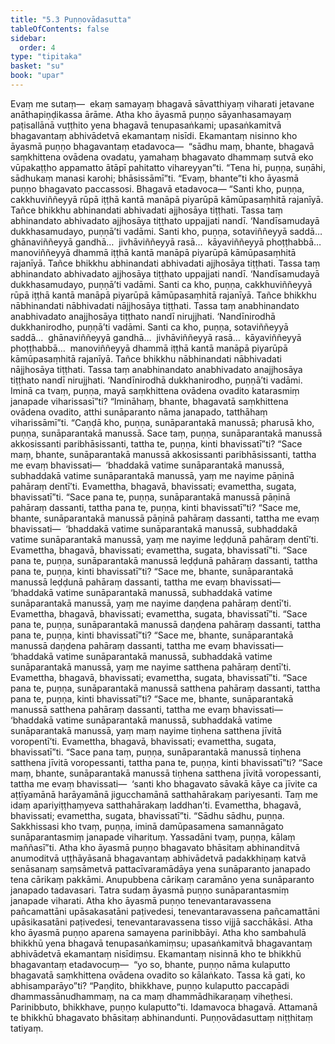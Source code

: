 ```yaml
---
title: "5.3 Puṇṇovādasutta"
tableOfContents: false
sidebar:
  order: 4
type: "tipitaka"
basket: "su"
book: "upar"
---
```



<DynamicBreadcrumb />

<Division number="395" book="upar" bookNo="11" page="311">

<Paragraph number="1145" book="upar">
Evaṃ me sutaṃ—  ekaṃ samayaṃ bhagavā sāvatthiyaṃ viharati jetavane anāthapiṇḍikassa ārāme. Atha kho āyasmā puṇṇo sāyanhasamayaṃ paṭisallānā vuṭṭhito yena bhagavā tenupasaṅkami; upasaṅkamitvā bhagavantaṃ abhivādetvā ekamantaṃ nisīdi. Ekamantaṃ nisinno kho āyasmā puṇṇo bhagavantaṃ etadavoca—  “sādhu maṃ, bhante, bhagavā saṃkhittena ovādena ovadatu, yamahaṃ bhagavato dhammaṃ sutvā eko vūpakaṭṭho appamatto ātāpī pahitatto vihareyyan”ti. “Tena hi, puṇṇa, suṇāhi, sādhukaṃ manasi karohi; bhāsissāmī”ti. “Evaṃ, bhante”ti kho āyasmā puṇṇo bhagavato paccassosi. Bhagavā etadavoca—
</Paragraph>

<Paragraph number="1146" book="upar">
“Santi kho, puṇṇa, cakkhuviññeyyā rūpā iṭṭhā kantā manāpā piyarūpā kāmūpasaṃhitā rajanīyā. Tañce bhikkhu abhinandati abhivadati ajjhosāya tiṭṭhati. Tassa taṃ abhinandato abhivadato ajjhosāya tiṭṭhato uppajjati nandī. ‘Nandīsamudayā dukkhasamudayo, puṇṇā’ti vadāmi.
</Paragraph>

<Paragraph number="1147" book="upar">
Santi kho, puṇṇa, sotaviññeyyā saddā…  ghānaviññeyyā gandhā…  jivhāviññeyyā rasā…  kāyaviññeyyā phoṭṭhabbā…  manoviññeyyā dhammā iṭṭhā kantā manāpā piyarūpā kāmūpasaṃhitā rajanīyā. Tañce bhikkhu abhinandati abhivadati ajjhosāya tiṭṭhati. Tassa taṃ abhinandato abhivadato ajjhosāya tiṭṭhato uppajjati nandī. ‘Nandīsamudayā dukkhasamudayo, puṇṇā’ti vadāmi.
</Paragraph>

<Paragraph number="1148" book="upar">
Santi ca kho, puṇṇa, cakkhuviññeyyā rūpā iṭṭhā kantā manāpā piyarūpā kāmūpasaṃhitā rajanīyā. Tañce bhikkhu nābhinandati nābhivadati nājjhosāya tiṭṭhati. Tassa taṃ anabhinandato anabhivadato anajjhosāya tiṭṭhato nandī nirujjhati. ‘Nandīnirodhā dukkhanirodho, puṇṇā’ti vadāmi.
</Paragraph>

<Paragraph number="1149" book="upar">
Santi ca kho, puṇṇa, sotaviññeyyā saddā…  ghānaviññeyyā gandhā…  jivhāviññeyyā rasā…  kāyaviññeyyā phoṭṭhabbā…  manoviññeyyā dhammā iṭṭhā kantā manāpā piyarūpā kāmūpasaṃhitā rajanīyā. Tañce bhikkhu nābhinandati nābhivadati nājjhosāya tiṭṭhati. Tassa taṃ anabhinandato anabhivadato anajjhosāya tiṭṭhato nandī nirujjhati. ‘Nandīnirodhā dukkhanirodho, puṇṇā’ti vadāmi.
</Paragraph>

<Paragraph number="1150" book="upar">
Iminā ca tvaṃ, puṇṇa, mayā saṃkhittena ovādena ovadito katarasmiṃ janapade viharissasī”ti? “Imināhaṃ, bhante, bhagavatā saṃkhittena ovādena ovadito, atthi sunāparanto nāma janapado, tatthāhaṃ viharissāmī”ti.
</Paragraph>

</Division>
<Division number="396" book="upar" bookNo="11" page="312">

<Paragraph number="1151" book="upar">
“Caṇḍā kho, puṇṇa, sunāparantakā manussā; pharusā kho, puṇṇa, sunāparantakā manussā. Sace taṃ, puṇṇa, sunāparantakā manussā akkosissanti paribhāsissanti, tattha te, puṇṇa, kinti bhavissatī”ti? “Sace maṃ, bhante, sunāparantakā manussā akkosissanti paribhāsissanti, tattha me evaṃ bhavissati—  ‘bhaddakā vatime sunāparantakā manussā, subhaddakā vatime sunāparantakā manussā, yaṃ me nayime pāṇinā pahāraṃ dentī’ti. Evamettha, bhagavā, bhavissati; evamettha, sugata, bhavissatī”ti.
</Paragraph>

<Paragraph number="1152" book="upar">
“Sace pana te, puṇṇa, sunāparantakā manussā pāṇinā pahāraṃ dassanti, tattha pana te, puṇṇa, kinti bhavissatī”ti? “Sace me, bhante, sunāparantakā manussā pāṇinā pahāraṃ dassanti, tattha me evaṃ bhavissati—  ‘bhaddakā vatime sunāparantakā manussā, subhaddakā vatime sunāparantakā manussā, yaṃ me nayime leḍḍunā pahāraṃ dentī’ti. Evamettha, bhagavā, bhavissati; evamettha, sugata, bhavissatī”ti.
</Paragraph>

<Paragraph number="1153" book="upar">
“Sace pana te, puṇṇa, sunāparantakā manussā leḍḍunā pahāraṃ dassanti, tattha pana te, puṇṇa, kinti bhavissatī”ti? “Sace me, bhante, sunāparantakā manussā leḍḍunā pahāraṃ dassanti, tattha me evaṃ bhavissati—  ‘bhaddakā vatime sunāparantakā manussā, subhaddakā vatime sunāparantakā manussā, yaṃ me nayime daṇḍena pahāraṃ dentī’ti. Evamettha, bhagavā, bhavissati; evamettha, sugata, bhavissatī”ti.
</Paragraph>

<Paragraph number="1154" book="upar">
“Sace pana te, puṇṇa, sunāparantakā manussā daṇḍena pahāraṃ dassanti, tattha pana te, puṇṇa, kinti bhavissatī”ti? “Sace me, bhante, sunāparantakā manussā daṇḍena pahāraṃ dassanti, tattha me evaṃ bhavissati—  ‘bhaddakā vatime sunāparantakā manussā, subhaddakā vatime sunāparantakā manussā, yaṃ me nayime satthena pahāraṃ dentī’ti. Evamettha, bhagavā, bhavissati; evamettha, sugata, bhavissatī”ti.
</Paragraph>

<Paragraph number="1155" book="upar">
“Sace pana te, puṇṇa, sunāparantakā manussā satthena pahāraṃ dassanti, tattha pana te, puṇṇa, kinti bhavissatī”ti? “Sace me, bhante, sunāparantakā manussā satthena pahāraṃ dassanti, tattha me evaṃ bhavissati—  ‘bhaddakā vatime sunāparantakā manussā, subhaddakā vatime sunāparantakā manussā, yaṃ maṃ nayime tiṇhena satthena jīvitā voropentī’ti. Evamettha, bhagavā, bhavissati; evamettha, sugata, bhavissatī”ti.
</Paragraph>

<Paragraph number="1156" book="upar">
“Sace pana taṃ, puṇṇa, sunāparantakā manussā tiṇhena satthena jīvitā voropessanti, tattha pana te, puṇṇa, kinti bhavissatī”ti? “Sace maṃ, bhante, sunāparantakā manussā tiṇhena satthena jīvitā voropessanti, tattha me evaṃ bhavissati—  ‘santi kho bhagavato sāvakā kāye ca jīvite ca aṭṭīyamānā harāyamānā jigucchamānā satthahārakaṃ pariyesanti. Taṃ me idaṃ apariyiṭṭhaṃyeva satthahārakaṃ laddhan’ti. Evamettha, bhagavā, bhavissati; evamettha, sugata, bhavissatī”ti. “Sādhu sādhu, puṇṇa. Sakkhissasi kho tvaṃ, puṇṇa, iminā damūpasamena samannāgato sunāparantasmiṃ janapade viharituṃ. Yassadāni tvaṃ, puṇṇa, kālaṃ maññasī”ti.
</Paragraph>

</Division>
<Division number="397" book="upar" bookNo="11" page="313">

<Paragraph number="1157" book="upar">
Atha kho āyasmā puṇṇo bhagavato bhāsitaṃ abhinanditvā anumoditvā uṭṭhāyāsanā bhagavantaṃ abhivādetvā padakkhiṇaṃ katvā senāsanaṃ saṃsāmetvā pattacīvaramādāya yena sunāparanto janapado tena cārikaṃ pakkāmi. Anupubbena cārikaṃ caramāno yena sunāparanto janapado tadavasari. Tatra sudaṃ āyasmā puṇṇo sunāparantasmiṃ janapade viharati. Atha kho āyasmā puṇṇo tenevantaravassena pañcamattāni upāsakasatāni paṭivedesi, tenevantaravassena pañcamattāni upāsikasatāni paṭivedesi, tenevantaravassena tisso vijjā sacchākāsi. Atha kho āyasmā puṇṇo aparena samayena parinibbāyi.
</Paragraph>

<Paragraph number="1158" book="upar">
Atha kho sambahulā bhikkhū yena bhagavā tenupasaṅkamiṃsu; upasaṅkamitvā bhagavantaṃ abhivādetvā ekamantaṃ nisīdiṃsu. Ekamantaṃ nisinnā kho te bhikkhū bhagavantaṃ etadavocuṃ—  “yo so, bhante, puṇṇo nāma kulaputto bhagavatā saṃkhittena ovādena ovadito so kālaṅkato. Tassa kā gati, ko abhisamparāyo”ti? “Paṇḍito, bhikkhave, puṇṇo kulaputto paccapādi dhammassānudhammaṃ, na ca maṃ dhammādhikaraṇaṃ viheṭhesi. Parinibbuto, bhikkhave, puṇṇo kulaputto”ti.
</Paragraph>

<Paragraph number="1159" book="upar">
Idamavoca bhagavā. Attamanā te bhikkhū bhagavato bhāsitaṃ abhinandunti.

</Paragraph>
</Division>

<Paragraph number="1160" type="center" book="upar">
Puṇṇovādasuttaṃ niṭṭhitaṃ tatiyaṃ.
</Paragraph>